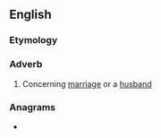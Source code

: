 ==English==

===Etymology===
{{suffix|en|marital|ly}}

===Adverb===
{{en-adv|-}}

# Concerning [[marriage]] or a [[husband]]

===Anagrams===
* {{l|en|martially}}